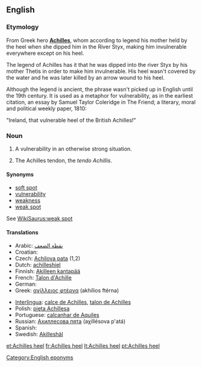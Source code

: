 ==English==
{{wikipedia}}

===Etymology===
From Greek hero '''[[Achilles]]''', whom according to legend his mother held by the heel when she dipped him in the River Styx, making him invulnerable everywhere except on his heel.

The legend of Achilles has it that he was dipped into the river Styx by his mother Thetis in order to make him invulnerable. His heel wasn't covered by the water and he was later killed by an arrow wound to his heel.

Although the legend is ancient, the phrase wasn't picked up in English until the 19th century. It is used as a metaphor for vulnerability, as in the earliest citation, an essay by Samuel Taylor Coleridge in The Friend; a literary, moral and political weekly paper, 1810:

"Ireland, that vulnerable heel of the British Achilles!"

===Noun===
{{en-noun|sg=[[Achilles]] [[heel]]}}

# A vulnerability in an otherwise strong situation.
# {{anatomy}} The Achilles tendon, the ''tendo Achillis''.

====Synonyms====
* [[soft spot]]
* [[vulnerability]]
* [[weakness]]
* [[weak spot]]

See [[WikiSaurus:weak spot]]

====Translations====
{{top}}
* Arabic: [[نقطة الضعف]]
* Croatian: {{t-|hr|Ahilova peta|f}}
* Czech: [[Achilova pata]] {{f}} (1,2)
* Dutch: [[achilleshiel]]
* Finnish: [[Akilleen kantapää]]
* French: [[Talon d'Achille]]
* German: {{t+|de|Achillesferse|f}}
* Greek: [[αχίλλειος φτέρνα]] (akhílios ftérna) {{f}}
{{mid}}
* [[Interlingua]]: [[calce de Achilles]], [[talon de Achilles]]
* Polish: [[pięta Achillesa]] {{f}}
* Portuguese: [[calcanhar de Aquiles]] {{m}}
* Russian: [[Ахиллесова пята]] (aχillésova p'atá) {{f}}
* Spanish: {{t-|es|talón de Aquiles}}
* Swedish: [[Akilleshäl]] {{c}}
{{bottom}}

[[Category:English eponyms]]

[[et:Achilles heel]]
[[fr:Achilles heel]]
[[lt:Achilles heel]]
[[pt:Achilles heel]]